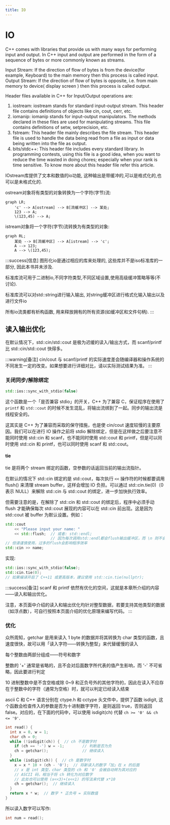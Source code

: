```yaml
---
title: IO
---
```


# IO



C++ comes with libraries that provide us with many ways for performing input and output. In C++ input and output are performed in the form of a sequence of bytes or more commonly known as streams.

Input Stream: If the direction of flow of bytes is from the device(for example, Keyboard) to the main memory then this process is called input.
Output Stream: If the direction of flow of bytes is opposite, i.e. from main memory to device( display screen ) then this process is called output.

Header files available in C++ for Input/Output operations are: 

1. iostream: iostream stands for standard input-output stream. This header file contains definitions of objects like cin, cout, cerr, etc.
2. iomanip: iomanip stands for input-output manipulators. The methods declared in these files are used for manipulating streams. This file contains definitions of setw, setprecision, etc.
3. fstream: This header file mainly describes the file stream. This header file is used to handle the data being read from a file as input or data being written into the file as output.
4. bits/stdc++: This header file includes every standard library. In programming contests, using this file is a good idea, when you want to reduce the time wasted in doing chores; especially when your rank is time sensitive. To know more about this header file refer this article.

IOstream库提供了文本和数值的io功能, 这种输出是带缓冲的,可以是格式化的,也可以是未格式化的.

ostream对象将有类型的对象转换为一个字符(字节)流:
```mermaid
graph LR;
    'c' --> A[ostream] --> B[流缓冲区] --> 某处;
    123 --> A;
    \(123,45) --> A;
```

istream对象将一个字符(字节)流转换为有类型的对象:
```mermaid
graph RL;
    某处 --> B[流缓冲区] --> A[istream] --> 'c';
    A --> 123;
    A --> \(123,45);
```

:::success[信息]
图形化io是通过相应的库来处理的, 这些库并不是iso标准库的一部分, 因此本书并未涉及.

标准库流可用于二进制io,不同字符类型,不同区域设置,使用高级缓冲策略等等(不讨论).

标准库流可以对std::string进行输入输出, 对string缓冲区进行格式化输入输出以及进行文件io

所有io流类都有析构函数, 用来释放拥有的所有资源(如缓冲区和文件句柄).
:::


## 读入输出优化

在默认情况下，std::cin/std::cout 是极为迟缓的读入/输出方式，而 scanf/printf 比 std::cin/std::cout 快得多。

:::warning[备注]
cin/cout 与 scanf/printf 的实际速度差会随编译器和操作系统的不同发生一定的改变。如果想要进行详细对比，请以实际测试结果为准。
:::

### 关闭同步/解除绑定

```cpp
std::ios::sync_with_stdio(false)
```

这个函数是一个「是否兼容 stdio」的开关，C++ 为了兼容 C，保证程序在使用了 `printf` 和 `std::cout` 的时候不发生混乱，将输出流绑到了一起。同步的输出流是线程安全的。

这其实是 C++ 为了兼容而采取的保守措施，也是使 cin/cout 速度较慢的主要原因。我们可以在进行 IO 操作之前将 stdio 解除绑定，但是在这样做之后要注意不能同时使用 std::cin 和 scanf，也不能同时使用 std::cout 和 printf，但是可以同时使用 std::cin 和 printf，也可以同时使用 scanf 和 std::cout。

#### tie
tie 是将两个 stream 绑定的函数，空参数的话返回当前的输出流指针。

在默认的情况下 std::cin 绑定的是 std::cout，每次执行 `<<` 操作符的时候都要调用 flush() 来清理 stream buffer，这样会增加 IO 负担。可以通过 std::cin.tie(0)（0 表示 NULL）来解除 std::cin 与 std::cout 的绑定，进一步加快执行效率。

但需要注意的是，在解除了 std::cin 和 std::cout 的绑定后，程序中必须手动 flush 才能确保每次 std::cout 展现的内容可以在 std::cin 前出现。这是因为 std::cout 被 buffer 为默认设置。例如：
```cpp
std::cout
    << "Please input your name: "
    << std::flush;  // 或者: std::endl;
                    // 因为每次调用std::endl都会flush输出缓冲区，而 \n 则不会。
// 但请谨慎使用，过多的flush会影响程序效率
std::cin >> name;
```
实现:
```cpp
std::ios::sync_with_stdio(false);
std::cin.tie(0);
// 如果编译开启了 C++11 或更高版本，建议使用 std::cin.tie(nullptr);
```

:::success[备注]
scanf 和 printf 依然有优化的空间，这就是本章所介绍的内容——读入和输出优化。

注意，本页面中介绍的读入和输出优化均针对整型数据，若要支持其他类型的数据（如浮点数），可自行按照本页面介绍的优化原理来编写代码。
:::

### 优化

众所周知，getchar 是用来读入 1 byte 的数据并将其转换为 char 类型的函数，且速度很快，故可以用「读入字符——转换为整型」来代替缓慢的读入

每个整数由两部分组成——符号和数字

整数的 '+' 通常是省略的，且不会对后面数字所代表的值产生影响，而 '-' 不可省略，因此要进行判定

10 进制整数中是不含空格或除 0~9 和正负号外的其他字符的，因此在读入不应存在于整数中的字符（通常为空格）时，就可以判定已经读入结束

ascii
C 和 C++ 语言分别在 ctype.h 和 cctype 头文件中，提供了函数 isdigit, 这个函数会检查传入的参数是否为十进制数字字符，是则返回 true，否则返回 false。对应的，在下面的代码中，可以使用 isdigit(ch) 代替 `ch >= '0' && ch <= '9'`.

```cpp
int read() {
  int x = 0, w = 1;
  char ch = 0;
  while (!isdigit(ch)) {  // ch 不是数字时
    if (ch == '-') w = -1;        // 判断是否为负
    ch = getchar();               // 继续读入
  }
  while (isdigit(ch)) {  // ch 是数字时
    x = x * 10 + (ch - '0');  // 将新读入的数字「加」在 x 的后面
    // x 是 int 类型，char 类型的 ch 和 '0' 会被自动转为其对应的
    // ASCII 码，相当于将 ch 转化为对应数字
    // 此处也可以使用 (x<<3)+(x<<1) 的写法来代替 x*10
    ch = getchar();  // 继续读入
  }
  return x * w;  // 数字 * 正负号 = 实际数值
}
```
所以读入数字可以写作:
```cpp
int num = read();
```